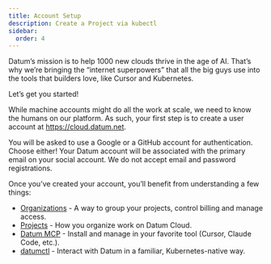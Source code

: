 ```yaml
---
title: Account Setup
description: Create a Project via kubectl
sidebar:
  order: 4
---
```


Datum’s mission is to help 1000 new clouds thrive in the age of AI. That’s why we’re bringing the “internet superpowers” that all the big guys use into the tools that builders love, like Cursor and Kubernetes.

Let’s get you started!

While machine accounts might do all the work at scale, we need to know the humans on our platform. As such, your first step is to create a user account at https://cloud.datum.net.

You will be asked to use a Google or a GitHub account for authentication. Choose either!
Your Datum account will be associated with the primary email on your social account.
We do not accept email and password registrations.

Once you’ve created your account, you’ll benefit from understanding a few things:
- [Organizations](/docs/platform/organizations/) - A way to group your projects, control billing and manage access.
- [Projects](/docs/platform/projects/) - How you organize work on Datum Cloud.
- [Datum MCP](/docs/quickstart/datum-mcp/) - Install and manage in your favorite tool (Cursor, Claude Code, etc.).
- [datumctl](/docs/quickstart/datumctl/) - Interact with Datum in a familiar, Kubernetes-native way.